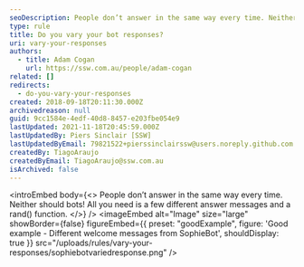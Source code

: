 ```yaml
---
seoDescription: People don’t answer in the same way every time. Neither should bots! All you need is a few different answer messages and a rand() function.
type: rule
title: Do you vary your bot responses?
uri: vary-your-responses
authors:
  - title: Adam Cogan
    url: https://ssw.com.au/people/adam-cogan
related: []
redirects:
  - do-you-vary-your-responses
created: 2018-09-18T20:11:30.000Z
archivedreason: null
guid: 9cc1584e-4edf-40d8-8457-e203fbe054e9
lastUpdated: 2021-11-18T20:45:59.000Z
lastUpdatedBy: Piers Sinclair [SSW]
lastUpdatedByEmail: 79821522+pierssinclairssw@users.noreply.github.com
createdBy: TiagoAraujo
createdByEmail: TiagoAraujo@ssw.com.au
isArchived: false
---
```


<introEmbed
  body={<>
People don’t answer in the same way every time. Neither should bots! All you need is a few different answer messages and a rand() function.
  </>}
/>
<imageEmbed
  alt="Image"
  size="large"
  showBorder={false}
  figureEmbed={{
    preset: "goodExample",
    figure: 'Good example - Different welcome messages from SophieBot',
    shouldDisplay: true
  }}
  src="/uploads/rules/vary-your-responses/sophiebotvariedresponse.png"
/>
